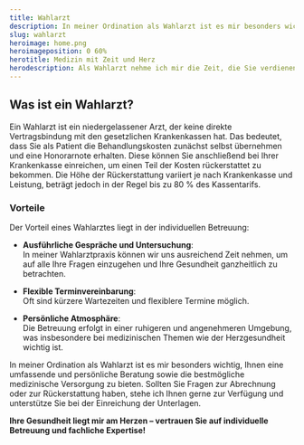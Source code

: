 ```yaml
---
title: Wahlarzt
description: In meiner Ordination als Wahlarzt ist es mir besonders wichtig, Ihnen eine umfassende und persönliche Beratung sowie die bestmögliche medizinische Versorgung zu bieten. Sollten Sie Fragen zur Abrechnung oder zur Rückerstattung haben, stehe ich Ihnen gerne zur Verfügung und unterstütze Sie bei der Einreichung der Unterlagen.
slug: wahlarzt
heroimage: home.png
heroimageposition: 0 60%
herotitle: Medizin mit Zeit und Herz
herodescription: Als Wahlarzt nehme ich mir die Zeit, die Sie verdienen – mit individueller Betreuung, moderner Diagnostik und einem persönlichen Ansatz. Erfahren Sie mehr über die Vorteile einer Wahlordination.
---
```



## Was ist ein Wahlarzt?

Ein Wahlarzt ist ein niedergelassener Arzt, der keine direkte Vertragsbindung mit den gesetzlichen Krankenkassen hat. Das bedeutet, dass Sie als Patient die Behandlungskosten zunächst selbst übernehmen und eine Honorarnote erhalten. Diese können Sie anschließend bei Ihrer Krankenkasse einreichen, um einen Teil der Kosten rückerstattet zu bekommen. Die Höhe der Rückerstattung variiert je nach Krankenkasse und Leistung, beträgt jedoch in der Regel bis zu 80 % des Kassentarifs.

### Vorteile

Der Vorteil eines Wahlarztes liegt in der individuellen Betreuung:

- **Ausführliche Gespräche und Untersuchung**:  
  In meiner Wahlarztpraxis können wir uns ausreichend Zeit nehmen, um auf alle Ihre Fragen einzugehen und Ihre Gesundheit ganzheitlich zu betrachten.

- **Flexible Terminvereinbarung**:  
  Oft sind kürzere Wartezeiten und flexiblere Termine möglich.
- **Persönliche Atmosphäre**:  
  Die Betreuung erfolgt in einer ruhigeren und angenehmeren Umgebung, was insbesondere bei medizinischen Themen wie der Herzgesundheit wichtig ist.

In meiner Ordination als Wahlarzt ist es mir besonders wichtig, Ihnen eine umfassende und persönliche Beratung sowie die bestmögliche medizinische Versorgung zu bieten. Sollten Sie Fragen zur Abrechnung oder zur Rückerstattung haben, stehe ich Ihnen gerne zur Verfügung und unterstütze Sie bei der Einreichung der Unterlagen.

**Ihre Gesundheit liegt mir am Herzen – vertrauen Sie auf individuelle Betreuung und fachliche Expertise!**

<ScheduleAppointment></ScheduleAppointment>
